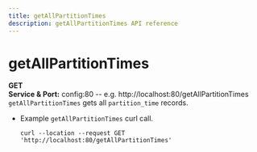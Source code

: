 ```yaml
---
title: getAllPartitionTimes
description: getAllPartitionTimes API reference
---
```


# getAllPartitionTimes
**GET**  
**Service & Port:** config:80 -- e.g. http://localhost:80/getAllPartitionTimes  
`getAllPartitionTimes` gets all `partition_time` records.
  * Example `getAllPartitionTimes` curl call.  
    ```
    curl --location --request GET 'http://localhost:80/getAllPartitionTimes'
    ```
